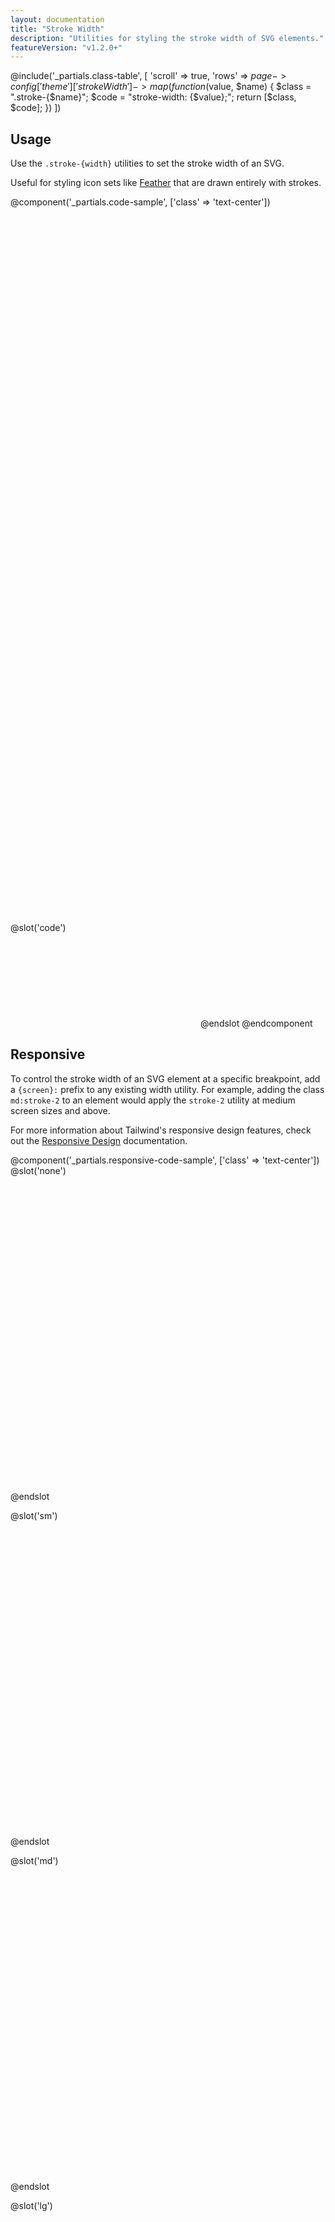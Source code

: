 ```yaml
---
layout: documentation
title: "Stroke Width"
description: "Utilities for styling the stroke width of SVG elements."
featureVersion: "v1.2.0+"
---
```


@include('_partials.class-table', [
  'scroll' => true,
  'rows' => $page->config['theme']['strokeWidth']->map(function ($value, $name) {
    $class = ".stroke-{$name}";
    $code = "stroke-width: {$value};";
    return [$class, $code];
  })
])

## Usage

Use the `.stroke-{width}` utilities to set the stroke width of an SVG.

Useful for styling icon sets like [Feather](https://feathericons.com/) that are drawn entirely with strokes.

@component('_partials.code-sample', ['class' => 'text-center'])
<svg className="stroke-current stroke-1 text-green-500 inline-block h-24 w-24" viewBox="0 0 24 24" xmlns="http://www.w3.org/2000/svg" fill="none" stroke-linecap="round" stroke-linejoin="round">
  <circle cx="12" cy="12" r="10"></circle>
  <line x1="14.31" y1="8" x2="20.05" y2="17.94"></line>
  <line x1="9.69" y1="8" x2="21.17" y2="8"></line>
  <line x1="7.38" y1="12" x2="13.12" y2="2.06"></line>
  <line x1="9.69" y1="16" x2="3.95" y2="6.06"></line>
  <line x1="14.31" y1="16" x2="2.83" y2="16"></line>
  <line x1="16.62" y1="12" x2="10.88" y2="21.94"></line>
</svg>
<svg className="stroke-current stroke-2 text-green-500 inline-block h-24 w-24" viewBox="0 0 24 24" xmlns="http://www.w3.org/2000/svg" fill="none" stroke-linecap="round" stroke-linejoin="round">
  <circle cx="12" cy="12" r="10"></circle>
  <line x1="14.31" y1="8" x2="20.05" y2="17.94"></line>
  <line x1="9.69" y1="8" x2="21.17" y2="8"></line>
  <line x1="7.38" y1="12" x2="13.12" y2="2.06"></line>
  <line x1="9.69" y1="16" x2="3.95" y2="6.06"></line>
  <line x1="14.31" y1="16" x2="2.83" y2="16"></line>
  <line x1="16.62" y1="12" x2="10.88" y2="21.94"></line>
</svg>
@slot('code')
<svg className="stroke-current stroke-1 text-green-500 ..."></svg>
<svg className="stroke-current stroke-2 text-green-500 ..."></svg>
@endslot
@endcomponent

## Responsive

To control the stroke width of an SVG element at a specific breakpoint, add a `{screen}:` prefix to any existing width utility. For example, adding the class `md:stroke-2` to an element would apply the `stroke-2` utility at medium screen sizes and above.

For more information about Tailwind's responsive design features, check out the [Responsive Design](/docs/responsive-design) documentation.

@component('_partials.responsive-code-sample', ['class' => 'text-center'])
@slot('none')
<svg className="stroke-current stroke-1 text-green-500 inline-block h-24 w-24" viewBox="0 0 24 24" xmlns="http://www.w3.org/2000/svg" fill="none" stroke-linecap="round" stroke-linejoin="round">
  <circle cx="12" cy="12" r="10"></circle>
  <line x1="14.31" y1="8" x2="20.05" y2="17.94"></line>
  <line x1="9.69" y1="8" x2="21.17" y2="8"></line>
  <line x1="7.38" y1="12" x2="13.12" y2="2.06"></line>
  <line x1="9.69" y1="16" x2="3.95" y2="6.06"></line>
  <line x1="14.31" y1="16" x2="2.83" y2="16"></line>
  <line x1="16.62" y1="12" x2="10.88" y2="21.94"></line>
</svg>
@endslot

@slot('sm')
<svg className="stroke-current stroke-2 text-green-500 inline-block h-24 w-24" viewBox="0 0 24 24" xmlns="http://www.w3.org/2000/svg" fill="none" stroke-linecap="round" stroke-linejoin="round">
  <circle cx="12" cy="12" r="10"></circle>
  <line x1="14.31" y1="8" x2="20.05" y2="17.94"></line>
  <line x1="9.69" y1="8" x2="21.17" y2="8"></line>
  <line x1="7.38" y1="12" x2="13.12" y2="2.06"></line>
  <line x1="9.69" y1="16" x2="3.95" y2="6.06"></line>
  <line x1="14.31" y1="16" x2="2.83" y2="16"></line>
  <line x1="16.62" y1="12" x2="10.88" y2="21.94"></line>
</svg>
@endslot

@slot('md')
<svg className="stroke-current stroke-1 text-green-500 inline-block h-24 w-24" viewBox="0 0 24 24" xmlns="http://www.w3.org/2000/svg" fill="none" stroke-linecap="round" stroke-linejoin="round">
  <circle cx="12" cy="12" r="10"></circle>
  <line x1="14.31" y1="8" x2="20.05" y2="17.94"></line>
  <line x1="9.69" y1="8" x2="21.17" y2="8"></line>
  <line x1="7.38" y1="12" x2="13.12" y2="2.06"></line>
  <line x1="9.69" y1="16" x2="3.95" y2="6.06"></line>
  <line x1="14.31" y1="16" x2="2.83" y2="16"></line>
  <line x1="16.62" y1="12" x2="10.88" y2="21.94"></line>
</svg>
@endslot

@slot('lg')
<svg className="stroke-current stroke-0 text-green-500 inline-block h-24 w-24" viewBox="0 0 24 24" xmlns="http://www.w3.org/2000/svg" fill="none" stroke-linecap="round" stroke-linejoin="round">
  <circle cx="12" cy="12" r="10"></circle>
  <line x1="14.31" y1="8" x2="20.05" y2="17.94"></line>
  <line x1="9.69" y1="8" x2="21.17" y2="8"></line>
  <line x1="7.38" y1="12" x2="13.12" y2="2.06"></line>
  <line x1="9.69" y1="16" x2="3.95" y2="6.06"></line>
  <line x1="14.31" y1="16" x2="2.83" y2="16"></line>
  <line x1="16.62" y1="12" x2="10.88" y2="21.94"></line>
</svg>
@endslot

@slot('xl')
<svg className="stroke-current stroke-1 text-green-500 inline-block h-24 w-24" viewBox="0 0 24 24" xmlns="http://www.w3.org/2000/svg" fill="none" stroke-linecap="round" stroke-linejoin="round">
  <circle cx="12" cy="12" r="10"></circle>
  <line x1="14.31" y1="8" x2="20.05" y2="17.94"></line>
  <line x1="9.69" y1="8" x2="21.17" y2="8"></line>
  <line x1="7.38" y1="12" x2="13.12" y2="2.06"></line>
  <line x1="9.69" y1="16" x2="3.95" y2="6.06"></line>
  <line x1="14.31" y1="16" x2="2.83" y2="16"></line>
  <line x1="16.62" y1="12" x2="10.88" y2="21.94"></line>
</svg>
@endslot

@slot('code')
<svg className="none:stroke-1 sm:stroke-2 md:stroke-1 lg:stroke-0 xl:stroke-1 ...">
  {/* ... */}
</svg>
@endslot
@endcomponent

## Customizing

Control which stroke-width utilities Tailwind generates by customizing the `theme.strokeWidth` section in your `tailwind.config.js` file:

@component('_partials.customized-config', ['key' => 'theme.extend.strokeWidth'])
+ '3': '3',
+ '4': '4',
@endcomponent

Learn more about customizing the default theme in the [theme customization documentation](/docs/theme#customizing-the-default-theme).

@include('_partials.variants-and-disabling', [
    'utility' => [
        'name' => 'stroke-width',
        'property' => 'strokeWidth',
    ],
    'variants' => ['responsive'],
])
